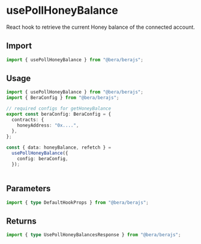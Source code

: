 # usePollHoneyBalance

React hook to retrieve the current Honey balance of the connected account.

## Import

```ts twoslash
import { usePollHoneyBalance } from "@bera/berajs";
```

## Usage

```ts twoslash [example.ts]
import { usePollHoneyBalance } from "@bera/berajs";
import { BeraConfig } from "@bera/berajs";

// required configs for getHoneyBalance
export const beraConfig: BeraConfig = {
  contracts: {
    honeyAddress: "0x....",
  },
};
  
const { data: honeyBalance, refetch } =
  usePollHoneyBalance({
    config: beraConfig,
  });
  
```

## Parameters

```ts twoslash
import { type DefaultHookProps } from "@bera/berajs";
```


## Returns

```ts twoslash
import { type UsePollHoneyBalancesResponse } from "@bera/berajs";
```
